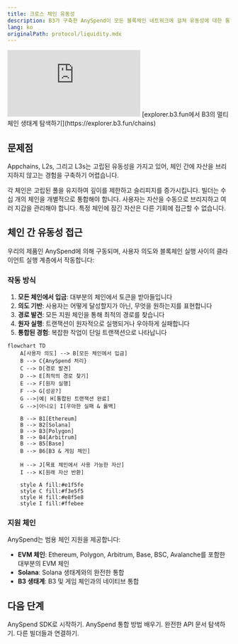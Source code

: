 ```yaml
---
title: 크로스 체인 유동성
description: B3가 구축한 AnySpend이 모든 블록체인 네트워크에 걸쳐 유동성에 대한 통합된 접근을 제공하기 위해 실행 계층을 추상화하는 방법
lang: ko
originalPath: protocol/liquidity.mdx
---
```

<iframe
   className="w-full aspect-video rounded-xl"
    src="https://customer-gg6qs7nm5ue94t64.cloudflarestream.com/ce7d9cc5f56abe50527c5e726017771d/iframe?muted=true&loop=true&autoplay=true&poster=https%3A%2F%2Fcustomer-gg6qs7nm5ue94t64.cloudflarestream.com%2Fce7d9cc5f56abe50527c5e726017771d%2Fthumbnails%2Fthumbnail.jpg%3Ftime%3D%26height%3D600"
    title="유동성 분열"
    frameBorder="0"
  allow="accelerometer; autoplay; clipboard-write; encrypted-media; gyroscope; picture-in-picture"
  allowFullScreen
  ></iframe>

<Note>
[explorer.b3.fun에서 B3의 멀티체인 생태계 탐색하기](https://explorer.b3.fun/chains)
</Note>

## 문제점

Appchains, L2s, 그리고 L3s는 고립된 유동성을 가지고 있어, 체인 간에 자산을 브리지하지 않고는 경험을 구축하기 어렵습니다.


<CardGroup cols={2}>

<Card title="분열된 유동성" icon="puzzle-piece">
  각 체인은 고립된 풀을 유지하여 깊이를 제한하고 슬리피지를 증가시킵니다.
</Card>

<Card title="복잡한 통합" icon="gears">
  빌더는 수십 개의 체인을 개별적으로 통합해야 합니다.
</Card>

<Card title="불편한 UX" icon="face-frown">
  사용자는 자산을 수동으로 브리지하고 여러 지갑을 관리해야 합니다.
</Card>

<Card title="자본 비효율성" icon="chart-line-down">
  특정 체인에 잠긴 자산은 다른 기회에 접근할 수 없습니다.
</Card>

</CardGroup>

## 체인 간 유동성 접근

우리의 제품인 AnySpend에 의해 구동되며, 사용자 의도와 블록체인 실행 사이의 클라이언트 실행 계층에서 작동합니다:

### 작동 방식

1. **모든 체인에서 입금**: 대부분의 체인에서 토큰을 받아들입니다
2. **의도 기반**: 사용자는 어떻게 달성할지가 아닌, 무엇을 원하는지를 표현합니다
3. **경로 발견**: 모든 지원 체인을 통해 최적의 경로를 찾습니다
4. **원자 실행**: 트랜잭션이 원자적으로 실행되거나 우아하게 실패합니다
5. **통합된 경험**: 복잡한 작업이 단일 트랜잭션으로 나타납니다

```mermaid
flowchart TD
    A[사용자 의도] --> B[모든 체인에서 입금]
    B --> C{AnySpend 처리}
    C --> D[경로 발견]
    D --> E[최적의 경로 찾기]
    E --> F[원자 실행]
    F --> G[성공?]
    G -->|예| H[통합된 트랜잭션 완료]
    G -->|아니오| I[우아한 실패 & 롤백]
    
    B --> B1[Ethereum]
    B --> B2[Solana]
    B --> B3[Polygon]
    B --> B4[Arbitrum]
    B --> B5[Base]
    B --> B6[B3 & 게임 체인]
    
    H --> J[목표 체인에서 사용 가능한 자산]
    I --> K[원래 자산 반환]
    
    style A fill:#e1f5fe
    style C fill:#f3e5f5
    style H fill:#e8f5e8
    style I fill:#ffebee
```

### 지원 체인

AnySpend는 범용 체인 지원을 제공합니다:

- **EVM 체인**: Ethereum, Polygon, Arbitrum, Base, BSC, Avalanche를 포함한 대부분의 EVM 체인
- **Solana**: Solana 생태계와의 완전한 통합
- **B3 생태계**: B3 및 게임 체인과의 네이티브 통합

## 다음 단계

<CardGroup cols={2}>

<Card title="AnySpend 시도하기" icon="rocket" href="/anyspend/introduction">
  AnySpend SDK로 시작하기.
</Card>

<Card title="통합 가이드" icon="book" href="/anyspend/installation">
  AnySpend 통합 방법 배우기.
</Card>

<Card title="API 참조" icon="code" href="/anyspend/api-reference/introduction">
  완전한 API 문서 탐색하기.
</Card>

<Card title="Discord에 참여하기" icon="discord" href="https://discord.gg/b3dotfun">
  다른 빌더들과 연결하기.
</Card>

</CardGroup>
